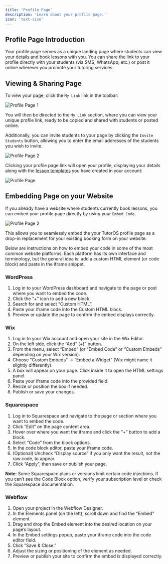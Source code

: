 ```yaml
---
title: 'Profile Page'
description: 'Learn about your profile page.'
icon: 'text-size'
---
```


## Profile Page Introduction

Your profile page serves as a unique landing page where students can view your details and book lessons with you. You can share the link to your profile directly with your students (via SMS, WhatsApp, etc.) or post it online wherever you promote your tutoring services.

## Viewing & Sharing Page

To view your page, click the `My Link` link in the toolbar:

![Profile Page 1](/images/profile-page-1.png)

You will then be directed to the `My Link` section, where you can view your unique profile link, ready to be copied and shared with students or posted online.

Additionally, you can invite students to your page by clicking the `Invite Students` button, allowing you to enter the email addresses of the students you wish to invite.

![Profile Page 2](/images/profile-page-2.png)

Clicking your profile page link will open your profile, displaying your details along with the [lesson templates](/templates/lesson-template-intro) you have created in your account:

![Profile Page](/images/profile-page.png)

## Embedding Page on your Website

If you already have a website where students currently book lessons, you can embed your profile page directly by using your `Embed Code`. 

![Profile Page 2](/images/profile-page-4.png)

This allows you to seamlessly embed the your TutorOS profile page as a drop-in replacement for your existing booking form on your website.

Below are instructions on how to embed your code in some of the most common website platforms. Each platform has its own interface and terminology, but the general idea is: add a custom HTML element (or code block) and paste in the iframe snippet.

### WordPress

1. Log in to your WordPress dashboard and navigate to the page or post where you want to embed the code.
2. Click the “+” icon to add a new block.
3. Search for and select “Custom HTML”.
4. Paste your iframe code into the Custom HTML block.
5. Preview or update the page to confirm the embed displays correctly.

### Wix

1. Log in to your Wix account and open your site in the Wix Editor.
2. On the left side, click the “Add” (+)” button.
3. From the menu, select “Embed” (or “Embed Code” or “Custom Embeds” depending on your Wix version).
4. Choose “Custom Embeds” → “Embed a Widget” (Wix might name it slightly differently).
5. A box will appear on your page. Click inside it to open the HTML settings panel.
6. Paste your iframe code into the provided field.
7. Resize or position the box if needed.
8. Publish or save your changes.

### Squarespace

1. Log in to Squarespace and navigate to the page or section where you want to embed the code.
2. Click “Edit” on the page content area.
3. Hover over where you want the iframe and click the “+” button to add a block.
4. Select “Code” from the block options.
5. In the code block editor, paste your iframe code.
6. (Optional) Uncheck “Display source” if you only want the result, not the raw code, to appear.
7. Click “Apply”, then save or publish your page.

**Note**: Some Squarespace plans or versions limit certain code injections. If you can’t see the Code Block option, verify your subscription level or check the Squarespace documentation.

### Webflow

1. Open your project in the Webflow Designer.
2. In the Elements panel (on the left), scroll down and find the “Embed” element.
3. Drag and drop the Embed element into the desired location on your page’s layout.
4. In the Embed settings popup, paste your iframe code into the code editor field.
5. Click “Save & Close.”
6. Adjust the sizing or positioning of the element as needed.
7. Preview or publish your site to confirm the embed is displayed correctly.

